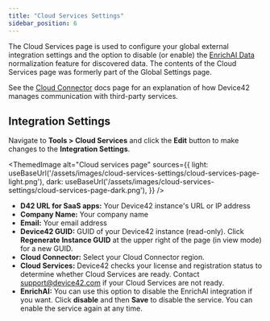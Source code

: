 ```yaml
---
title: "Cloud Services Settings"
sidebar_position: 6
---
```



The Cloud Services page is used to configure your global external integration settings and the option to disable (or enable) the [EnrichAI Data](auto-discovery/enrichai-data/index.mdx) normalization feature for discovered data. The contents of the Cloud Services page was formerly part of the Global Settings page.

See the [Cloud Connector](device42-cloud-connector-overview.mdx) docs page for an explanation of how Device42 manages communication with third-party services.

## Integration Settings

Navigate to **Tools > Cloud Services** and click the **Edit** button to make changes to the **Integration Settings**.

<ThemedImage
  alt="Cloud services page"
  sources={{
    light: useBaseUrl('/assets/images/cloud-services-settings/cloud-services-page-light.png'),
    dark: useBaseUrl('/assets/images/cloud-services-settings/cloud-services-page-dark.png'),
  }}
/>

- **D42 URL for SaaS apps:** Your Device42 instance's URL or IP address
- **Company Name:** Your company name
- **Email:** Your email address
- **Device42 GUID:** GUID of your Device42 instance (read-only). Click **Regenerate Instance GUID** at the upper right of the page (in view mode) for a new GUID.
- **Cloud Connector:** Select your Cloud Connector region.
- **Cloud Services:** Device42 checks your license and registration status to determine whether Cloud Services are ready. Contact [support@device42.com](mailto:support@device42.com) if your Cloud Services are not ready.
- **EnrichAI:** You can use this option to disable the EnrichAI integration if you want. Click **disable** and then **Save** to disable the service. You can enable the service again at any time.
